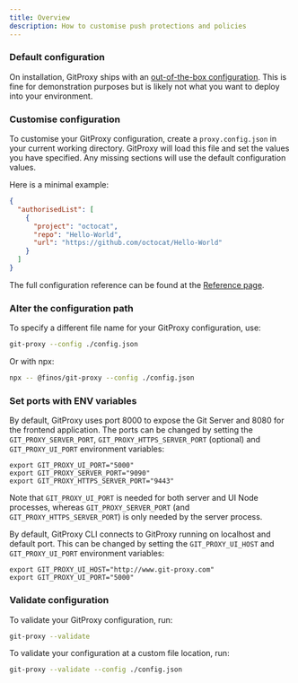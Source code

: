 ```yaml
---
title: Overview
description: How to customise push protections and policies
---
```


### Default configuration

On installation, GitProxy ships with an [out-of-the-box configuration](https://github.com/finos/git-proxy/blob/main/proxy.config.json). This is fine for
demonstration purposes but is likely not what you want to deploy into your environment.
### Customise configuration

To customise your GitProxy configuration, create a `proxy.config.json` in your current
working directory. GitProxy will load this file and set the values you have specified. Any
missing sections will use the default configuration values.

Here is a minimal example:

```json
{
  "authorisedList": [
    {
      "project": "octocat",
      "repo": "Hello-World",
      "url": "https://github.com/octocat/Hello-World"
    }
  ]
}
```

The full configuration reference can be found at the [Reference page](/docs/configuration/reference/).

### Alter the configuration path

To specify a different file name for your GitProxy configuration, use:

```bash
git-proxy --config ./config.json
```

Or with npx:

```bash
npx -- @finos/git-proxy --config ./config.json
```

### Set ports with ENV variables
By default, GitProxy uses port 8000 to expose the Git Server and 8080 for the frontend application.
The ports can be changed by setting the `GIT_PROXY_SERVER_PORT`, `GIT_PROXY_HTTPS_SERVER_PORT` (optional) and `GIT_PROXY_UI_PORT` 
environment variables:

```
export GIT_PROXY_UI_PORT="5000"
export GIT_PROXY_SERVER_PORT="9090"
export GIT_PROXY_HTTPS_SERVER_PORT="9443"
```

Note that `GIT_PROXY_UI_PORT` is needed for both server and UI Node processes, 
whereas `GIT_PROXY_SERVER_PORT` (and `GIT_PROXY_HTTPS_SERVER_PORT`) is only needed by the server process.

By default, GitProxy CLI connects to GitProxy running on localhost and default port. This can be 
changed by setting the `GIT_PROXY_UI_HOST` and `GIT_PROXY_UI_PORT` environment variables:

```
export GIT_PROXY_UI_HOST="http://www.git-proxy.com"
export GIT_PROXY_UI_PORT="5000"
```

### Validate configuration

To validate your GitProxy configuration, run:

```bash
git-proxy --validate
```

To validate your configuration at a custom file location, run:

```bash
git-proxy --validate --config ./config.json
```



